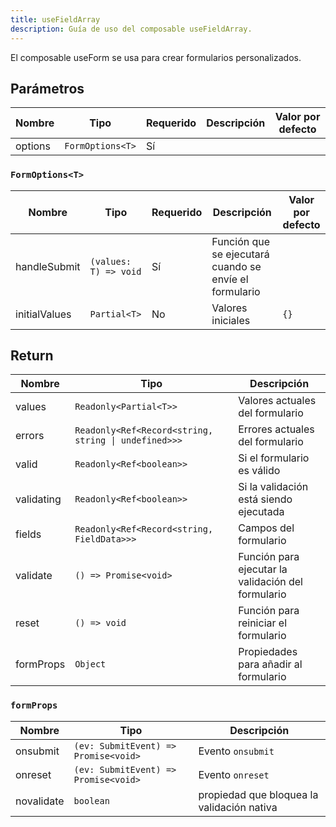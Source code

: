 ```yaml
---
title: useFieldArray
description: Guía de uso del composable useFieldArray.
---
```


El composable useForm se usa para crear formularios personalizados.

<ExampleEditor
  example="core/composables/useFieldArray/basic"
  height={80}
  client:visible
/>

## Parámetros

|Nombre|Tipo|Requerido|Descripción|Valor por defecto|
|------|----|---------|-----------|-----------------|
|options|`FormOptions<T>`|Sí|||

### `FormOptions<T>`

|Nombre|Tipo|Requerido|Descripción|Valor por defecto|
|------|----|---------|-----------|-----------------|
|handleSubmit|`(values: T) => void`|Sí|Función que se ejecutará cuando se envíe el formulario||
|initialValues|`Partial<T>`|No|Valores iniciales|`{}`|

## Return
|Nombre|Tipo|Descripción|
|------|----|-----------|
|values|`Readonly<Partial<T>>`|Valores actuales del formulario|
|errors|`Readonly<Ref<Record<string, string \| undefined>>>`|Errores actuales del formulario|
|valid|`Readonly<Ref<boolean>>`|Si el formulario es válido|
|validating|`Readonly<Ref<boolean>>`|Si la validación está siendo ejecutada|
|fields|`Readonly<Ref<Record<string, FieldData>>>`|Campos del formulario|
|validate|`() => Promise<void>`|Función para ejecutar la validación del formulario|
|reset|`() => void`|Función para reiniciar el formulario|
|formProps|`Object`|Propiedades para añadir al formulario|

### `formProps`

|Nombre|Tipo|Descripción|
|------|----|-----------|
|onsubmit|`(ev: SubmitEvent) => Promise<void>`|Evento `onsubmit`|
|onreset|`(ev: SubmitEvent) => Promise<void>`|Evento `onreset`|
|novalidate|`boolean`|propiedad que bloquea la validación nativa|
